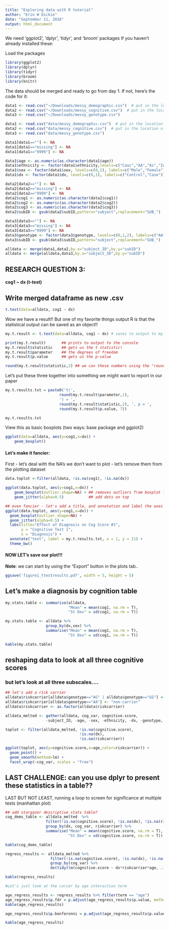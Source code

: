 ```yaml
---
title: "Exploring data with R tutorial"
author: "Erin W Dickie"
date: "September 11, 2016"
output: html_document
---
```

We need 'ggplot2', 'dplyr', 'tidyr', and 'broom' packages
If you haven't already installed these:

Load the packages

```r
library(ggplot2)
library(dplyr)
library(tidyr)
library(broom)
library(knitr)
```


The data should be merged and ready to go from day 1. If not, here's the code for it:

```r
data1 <- read.csv("~/Downloads/messy_demographic.csv")  # put in the location of the downloaded data file 1
data2 <- read.csv("~/Downloads/messy_cognitive.csv")  # put in the location of the downloaded data file 2
data3 <- read.csv("~/Downloads/messy_genotype.csv")
```
```r
data1 <- read.csv("data/messy_demographic.csv")  # put in the location of the downloaded data file 1
data2 <- read.csv("data/messy_cognitive.csv")  # put in the location of the downloaded data file 2
data3 <- read.csv("data/messy_genotype.csv")
```


```r
data1[data1==""] <- NA
data1[data1=="missing"] <- NA
data1[data1=="9999"] <- NA

data1$age <- as.numeric(as.character(data1$age))
data1$ethnicity <- factor(data1$ethnicity,levels=c("Cauc","AA","As","In","Other"))
data1$sex <- factor(data1$sex, levels=c(0,1), labels=c("Male","Female"))
data1$dx <- factor(data1$dx, levels=c(0,1), labels=c("Control","Case"))

data2[data2==""] <- NA
data2[data2=="missing"] <- NA
data2[data2=="9999"] <- NA
data2$cog1 <- as.numeric(as.character(data2$cog1))
data2$cog2 <- as.numeric(as.character(data2$cog2))
data2$cog3 <- as.numeric(as.character(data2$cog3))
data2$subID <- gsub(data2$subID,pattern="subject",replacement="SUB_")

data3[data3==""] <- NA
data3[data3=="missing"] <- NA
data3[data3=="9999"] <- NA
data3$genotype <- factor(data3$genotype, levels=c(0,1,2), labels=c("AA","AG","GG"))
data3$subID <- gsub(data3$subID,pattern="subject",replacement="SUB_")

alldata <- merge(data1,data2,by.x="subject_ID",by.y="subID")
alldata <- merge(alldata,data3,by.x="subject_ID",by.y="subID")
```
## RESEARCH QUESTION 3: 
#### cog1 ~ dx (t-test)

## Write merged dataframe as new .csv

```r
t.test(data=alldata, cog1 ~ dx)
```

Wow we have a result!!
But one of my favorite things output R is that the statistical output can be saved as an object!!
```r
my.t.result <- t.test(data=alldata, cog1 ~ dx) # saves to output to my.t.result

print(my.t.result)       ## prints to output to the console
my.t.result$statistic    ## gets us the t statistic!
my.t.result$parameter    ## the degrees of freedom
my.t.result$p.value      ## gets us the p-value

round(my.t.result$statistic,2) ## we can these numbers using the "round" function
```

Let's put these three together into something we might want to report in our paper

```r
my.t.results.txt = paste0('t(',
                        round(my.t.result$parameter,1),
                        ') = ',
                        round(my.t.result$statistic,2), ', p = ',
                        round(my.t.result$p.value, 7))

my.t.results.txt
```


View this as basic boxplots (two ways: base package and ggplot2)

```r
ggplot(data=alldata, aes(y=cog1,x=dx)) + 
	geom_boxplot()
```

#### Let's make it fancier:

First - let's deal with the NA's we don't want to plot - let's remove them from the plotting dataset

```r
data.toplot <-filter(alldata, !is.na(cog1), !is.na(dx))

ggplot(data.toplot, aes(y=cog1,x=dx)) + 
	geom_boxplot(outlier.shape=NA) + ## removes outliers from boxplot layer
	geom_jitter(alpha=0.5)           ## add dots on top

## even fancier - let's add a title, and annotation and label the axes
ggplot(data.toplot, aes(y=cog1,x=dx)) + 
  geom_boxplot(outlier.shape=NA) + 
  geom_jitter(alpha=0.5) +
  labs(title="Effect of Diagnosis on Cog Score #1",
       y = "Cognitive Test 1",
       x = "Diagnosis") +
  annotate("text", label = my.t.results.txt, x = 1, y = 21) +
  theme_bw()
```

#### NOW LET's save our plot!!!

**Note**: we can start by using the "Export" button in the plots tab..
```r
ggsave('figure1_ttestresults.pdf', width = 5, height = 5)
```

## Let's make a diagnosis by cognition table
```r
my.stats.table <- summarise(alldata,
                            "Mean" = mean(cog1, na.rm = T),
                            "St Dev" = sd(cog1, na.rm = T))

my.stats.table <- alldata %>% 
                  group_by(dx,sex) %>%
                  summarise("Mean" = mean(cog1, na.rm = T),
                            "St Dev" = sd(cog1, na.rm = T))

kable(my.stats.table)
```
## reshaping data to look at all three cognitive scores 


### but let's look at all three subscales....
```r
## let's add a rick carrier
alldata$riskcarrier[alldata$genotype=="AG" | alldata$genotype=="GG"] <- "carrier"
alldata$riskcarrier[alldata$genotype=="AA"] <- "non-carrier"
alldata$riskcarrier <- as.factor(alldata$riskcarrier)

alldata_melted <- gather(alldata, cog_var, cognitive.score, 
                  -subject_ID, -age, -sex, -ethnicity, -dx, -genotype, -riskcarrier)

toplot <- filter(alldata_melted, !is.na(cognitive.score), 
                                 !is.na(dx), 
                                 !is.na(riskcarrier))

ggplot(toplot, aes(y=cognitive.score,x=age,color=riskcarrier)) + 
  geom_point() + 
  geom_smooth(method=lm) + 
  facet_wrap(~cog_var, scales = "free")
```

## LAST CHALLENGE: can you use dplyr to present these statistics in a table??

LAST BUT NOT LEAST, running a loop to screen for significance at multiple tests (manhattan plot)

```r
## add stargazer descriptive stats table?
cog_dems_table <- alldata_melted  %>% 
                  filter(!is.na(cognitive.score), !is.na(dx), !is.na(riskcarrier)) %>%
                  group_by(dx, cog_var, riskcarrier) %>%
                  summarise("Mean" = mean(cognitive.score, na.rm = T),
                            "St Dev" = sd(cognitive.score, na.rm = T))

kable(cog_dems_table)

regress_results <- alldata_melted %>%
                    filter(!is.na(cognitive.score), !is.na(dx), !is.na(riskcarrier)) %>%
                    group_by(cog_var) %>%
                    do(tidy(lm(cognitive.score ~ dx*riskcarrier*age, .)))

kable(regress_results)

#Let's just look at the carier by age interaction term

age_regress_results <- regress_results %>% filter(term == "age") 
age_regress_results$p.fdr = p.adjust(age_regress_results$p.value, method = "fdr")
kable(age_regress_results)

age_regress_results$p.bonferonni = p.adjust(age_regress_results$p.value, method = "bonferroni")

kable(age_regress_results)

```


